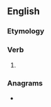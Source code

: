 ==English==

===Etymology===
{{suffix|aim|est|lang=en}}

===Verb===
{{head|en|verb form}}

# {{en-archaic second-person singular of|aim}}

===Anagrams===
* {{anagrams|en|Maties|maiest|maties|samite|semita}}